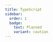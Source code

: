```yaml
---
title: TypeScript
sidebar:
  order: 1
  badge:
    text: Planned
    variant: caution
---
```



<SimonSays title="">

</SimonSays>


<CardGrid>
  <LinkCard 
  title="Generic types"
  description="123"
  href="/guides/components/" />
  <LinkCard 
  title="Interfaces"
  description="123"
  href="/guides/components/" />
</CardGrid>
